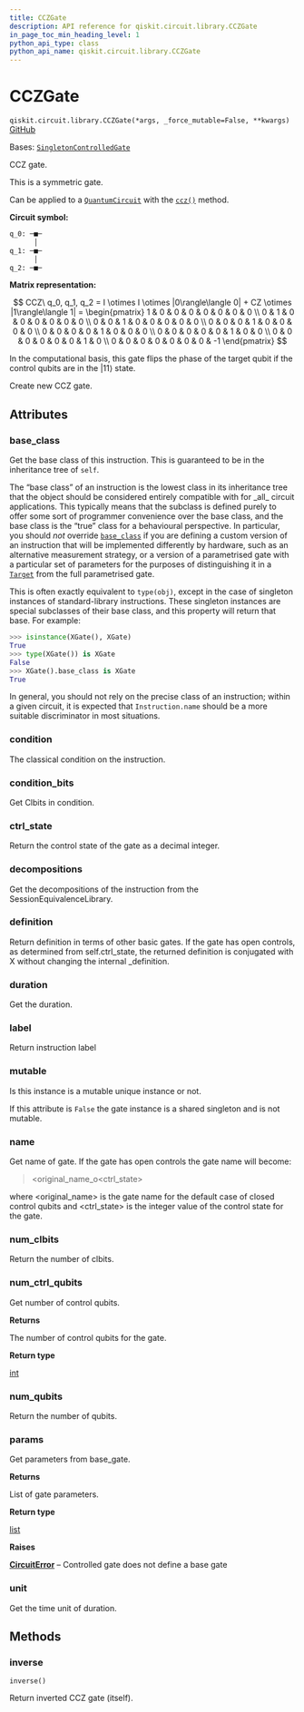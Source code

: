 ```yaml
---
title: CCZGate
description: API reference for qiskit.circuit.library.CCZGate
in_page_toc_min_heading_level: 1
python_api_type: class
python_api_name: qiskit.circuit.library.CCZGate
---
```


# CCZGate

<span id="qiskit.circuit.library.CCZGate" />

`qiskit.circuit.library.CCZGate(*args, _force_mutable=False, **kwargs)` [GitHub](https://github.com/qiskit/qiskit/tree/stable/0.45/qiskit/circuit/library/standard_gates/z.py "view source code")

Bases: [`SingletonControlledGate`](circuit_singleton#qiskit.circuit.singleton.SingletonControlledGate "qiskit.circuit.singleton.SingletonControlledGate")

CCZ gate.

This is a symmetric gate.

Can be applied to a [`QuantumCircuit`](qiskit.circuit.QuantumCircuit "qiskit.circuit.QuantumCircuit") with the [`ccz()`](qiskit.circuit.QuantumCircuit#ccz "qiskit.circuit.QuantumCircuit.ccz") method.

**Circuit symbol:**

```python
q_0: ─■─
      │
q_1: ─■─
      │
q_2: ─■─
```

**Matrix representation:**

$$
CCZ\ q_0, q_1, q_2 =
    I \otimes I \otimes |0\rangle\langle 0| + CZ \otimes |1\rangle\langle 1| =
    \begin{pmatrix}
        1 & 0 & 0 & 0 & 0 & 0 & 0 & 0 \\
        0 & 1 & 0 & 0 & 0 & 0 & 0 & 0 \\
        0 & 0 & 1 & 0 & 0 & 0 & 0 & 0 \\
        0 & 0 & 0 & 1 & 0 & 0 & 0 & 0 \\
        0 & 0 & 0 & 0 & 1 & 0 & 0 & 0 \\
        0 & 0 & 0 & 0 & 0 & 1 & 0 & 0 \\
        0 & 0 & 0 & 0 & 0 & 0 & 1 & 0 \\
        0 & 0 & 0 & 0 & 0 & 0 & 0 & -1
    \end{pmatrix}
$$

In the computational basis, this gate flips the phase of the target qubit if the control qubits are in the $|11\rangle$ state.

Create new CCZ gate.

## Attributes

<span id="qiskit.circuit.library.CCZGate.base_class" />

### base\_class

Get the base class of this instruction. This is guaranteed to be in the inheritance tree of `self`.

The “base class” of an instruction is the lowest class in its inheritance tree that the object should be considered entirely compatible with for \_all\_ circuit applications. This typically means that the subclass is defined purely to offer some sort of programmer convenience over the base class, and the base class is the “true” class for a behavioural perspective. In particular, you should *not* override [`base_class`](#qiskit.circuit.library.CCZGate.base_class "qiskit.circuit.library.CCZGate.base_class") if you are defining a custom version of an instruction that will be implemented differently by hardware, such as an alternative measurement strategy, or a version of a parametrised gate with a particular set of parameters for the purposes of distinguishing it in a [`Target`](qiskit.transpiler.Target "qiskit.transpiler.Target") from the full parametrised gate.

This is often exactly equivalent to `type(obj)`, except in the case of singleton instances of standard-library instructions. These singleton instances are special subclasses of their base class, and this property will return that base. For example:

```python
>>> isinstance(XGate(), XGate)
True
>>> type(XGate()) is XGate
False
>>> XGate().base_class is XGate
True
```

In general, you should not rely on the precise class of an instruction; within a given circuit, it is expected that `Instruction.name` should be a more suitable discriminator in most situations.

<span id="qiskit.circuit.library.CCZGate.condition" />

### condition

The classical condition on the instruction.

<span id="qiskit.circuit.library.CCZGate.condition_bits" />

### condition\_bits

Get Clbits in condition.

<span id="qiskit.circuit.library.CCZGate.ctrl_state" />

### ctrl\_state

Return the control state of the gate as a decimal integer.

<span id="qiskit.circuit.library.CCZGate.decompositions" />

### decompositions

Get the decompositions of the instruction from the SessionEquivalenceLibrary.

<span id="qiskit.circuit.library.CCZGate.definition" />

### definition

Return definition in terms of other basic gates. If the gate has open controls, as determined from self.ctrl\_state, the returned definition is conjugated with X without changing the internal \_definition.

<span id="qiskit.circuit.library.CCZGate.duration" />

### duration

Get the duration.

<span id="qiskit.circuit.library.CCZGate.label" />

### label

Return instruction label

<span id="qiskit.circuit.library.CCZGate.mutable" />

### mutable

Is this instance is a mutable unique instance or not.

If this attribute is `False` the gate instance is a shared singleton and is not mutable.

<span id="qiskit.circuit.library.CCZGate.name" />

### name

Get name of gate. If the gate has open controls the gate name will become:

> \<original\_name\_o\<ctrl\_state>

where \<original\_name> is the gate name for the default case of closed control qubits and \<ctrl\_state> is the integer value of the control state for the gate.

<span id="qiskit.circuit.library.CCZGate.num_clbits" />

### num\_clbits

Return the number of clbits.

<span id="qiskit.circuit.library.CCZGate.num_ctrl_qubits" />

### num\_ctrl\_qubits

Get number of control qubits.

**Returns**

The number of control qubits for the gate.

**Return type**

[int](https://docs.python.org/3/library/functions.html#int "(in Python v3.12)")

<span id="qiskit.circuit.library.CCZGate.num_qubits" />

### num\_qubits

Return the number of qubits.

<span id="qiskit.circuit.library.CCZGate.params" />

### params

Get parameters from base\_gate.

**Returns**

List of gate parameters.

**Return type**

[list](https://docs.python.org/3/library/stdtypes.html#list "(in Python v3.12)")

**Raises**

[**CircuitError**](circuit#qiskit.circuit.CircuitError "qiskit.circuit.CircuitError") – Controlled gate does not define a base gate

<span id="qiskit.circuit.library.CCZGate.unit" />

### unit

Get the time unit of duration.

## Methods

### inverse

<span id="qiskit.circuit.library.CCZGate.inverse" />

`inverse()`

Return inverted CCZ gate (itself).

